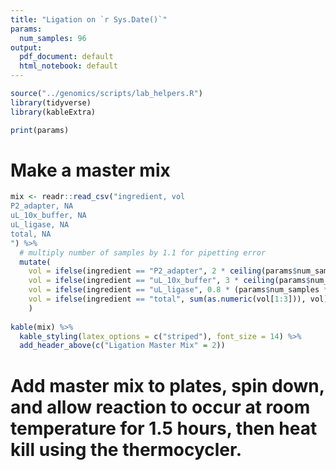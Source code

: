 ```yaml
---
title: "Ligation on `r Sys.Date()`"
params:
  num_samples: 96
output:
  pdf_document: default
  html_notebook: default
---
```

```r
source("../genomics/scripts/lab_helpers.R")
library(tidyverse)
library(kableExtra)

print(params)
```



# Make a master mix
```r
mix <- readr::read_csv("ingredient, vol
P2_adapter, NA
uL_10x_buffer, NA
uL_ligase, NA
total, NA
") %>% 
  # multiply number of samples by 1.1 for pipetting error
  mutate(
    vol = ifelse(ingredient == "P2_adapter", 2 * ceiling(params$num_samples * 1.1), vol),
    vol = ifelse(ingredient == "uL_10x_buffer", 3 * ceiling(params$num_samples * 1.1), vol),
    vol = ifelse(ingredient == "uL_ligase", 0.8 * (params$num_samples * 1.1), vol), 
    vol = ifelse(ingredient == "total", sum(as.numeric(vol[1:3])), vol)
    )
 
kable(mix) %>%
  kable_styling(latex_options = c("striped"), font_size = 14) %>%
  add_header_above(c("Ligation Master Mix" = 2))
```

# Add master mix to plates, spin down, and allow reaction to occur at room temperature for 1.5 hours, then heat kill using the thermocycler.
